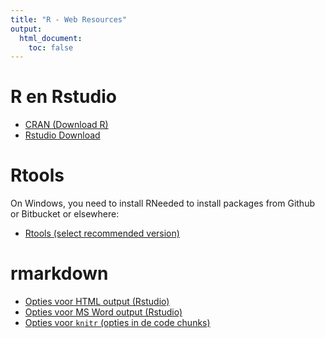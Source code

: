 ```yaml
---
title: "R - Web Resources"
output:
  html_document:
    toc: false
---
```



# R en Rstudio

- [CRAN (Download R)](https://cran.rstudio.com/)
- [Rstudio Download](https://www.rstudio.com/products/rstudio/download/)


# Rtools

On Windows, you need to install RNeeded to install packages from Github or Bitbucket or elsewhere:

- [Rtools (select recommended version)](https://cran.r-project.org/bin/windows/Rtools/)


# rmarkdown

- [Opties voor HTML output (Rstudio)](https://bookdown.org/yihui/rmarkdown/html-document.html)
- [Opties voor MS Word output (Rstudio)](https://bookdown.org/yihui/rmarkdown/word-document.html)
- [Opties voor `knitr` (opties in de code chunks)](https://yihui.name/knitr/options/)

